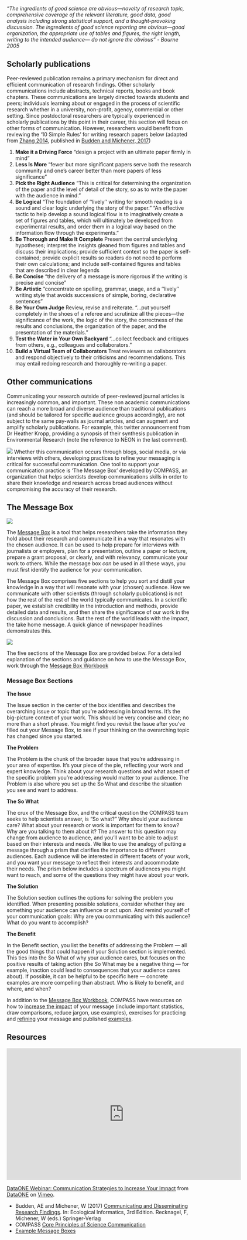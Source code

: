 

*"The ingredients of good science are obvious—novelty of research topic, comprehensive coverage of the relevant literature, good data, good analysis including strong statistical support, and a thought-provoking discussion. The ingredients of good science reporting are obvious—good organization, the appropriate use of tables and figures, the right length, writing to the intended audience— do not ignore the obvious" - Bourne 2005*

## Scholarly publications

Peer-reviewed publication remains a primary mechanism for direct and efficient communication of research findings. Other scholarly communications include abstracts, technical reports, books and book chapters. These communications are largely directed towards students and peers; individuals learning about or engaged in the process of scientific research whether in a university, non-profit, agency, commercial or other setting. Since postdoctoral researchers are typically experienced in scholarly publications by this point in their career, this section will focus on other forms of communication. However, researchers would benefit from reviewing the '10 Simple Rules' for writing research papers below (adapted from [Zhang 2014](https://journals.plos.org/ploscompbiol/article?id=10.1371/journal.pcbi.1003453), published in [Budden and Michener, 2017](https://link.springer.com/chapter/10.1007%2F978-3-319-59928-1_14))

1. **Make it a Driving Force** "design a project with an ultimate paper firmly in mind”
2. **Less Is More** "fewer but more significant papers serve both the research community and one’s career better than more papers of less significance” 
3. **Pick the Right Audience** “This is critical for determining the organization of the paper and the level of detail of the story, so as to write the paper with the audience in mind.”
4. **Be Logical** “The foundation of ‘‘lively’’ writing for smooth reading is a sound and clear logic underlying the story of the paper.” “An effective tactic to help develop a sound logical flow is to imaginatively create a set of figures and tables, which will ultimately be developed from experimental results, and order them in a logical way based on the information flow through the experiments.”
5. **Be Thorough and Make It Complete** Present the central underlying hypotheses; interpret the insights gleaned from figures and tables and discuss their implications; provide sufficient context so the paper is self-contained; provide explicit results so readers do not need to perform their own calculations; and include self-contained figures and tables that are described in clear legends
6. **Be Concise** “the delivery of a message is more rigorous if the writing is precise and concise” 
7. **Be Artistic** “concentrate on spelling, grammar, usage, and a ‘‘lively’’ writing style that avoids successions of simple, boring, declarative sentences” 
8. **Be Your Own Judge** Review, revise and reiterate. “…put yourself completely in the shoes of a referee and scrutinize all the pieces—the significance of the work, the logic of the story, the correctness of the results and conclusions, the organization of the paper, and the presentation of the materials.”
9. **Test the Water in Your Own Backyard** “…collect feedback and critiques from others, e.g., colleagues and collaborators.”
10. **Build a Virtual Team of Collaborators** Treat reviewers as collaborators and respond objectively to their criticisms and recommendations. This may entail redoing research and thoroughly re-writing a paper.

## Other communications

Communicating your research outside of peer-reviewed journal articles is increasingly common, and important. These non academic communications can reach a more broad and diverse audience than traditional publications (and should be tailored for specific audience groups accordingly), are not subject to the same pay-walls as journal articles, and can augment and amplify scholarly publications. For example, this twitter announcement from Dr Heather Kropp, providing a synopsis of their synthesis publication in Environmental Research (note the reference to NEON in the last comment).

![](images/TwitterAnnouncement.jpg)
Whether this communication occurs through blogs, social media, or via interviews with others, developing practices to refine your messaging is critical for successful communication. One tool to support your communication practice is 'The Message Box' developed by COMPASS, an organization that helps scientists develop communications skills in order to share their knowledge and research across broad audiences without compromising the accuracy of their research.

## The Message Box

![](images/MessageBox.png)

The [Message Box](https://www.compassscicomm.org/leadership-development/the-message-box/) is a tool that helps researchers take the information they hold about their research and communicate it in a way that resonates with the chosen audience. It can be used to help prepare for interviews with journalists or employers, plan for a presentation, outline a paper or lecture, prepare a grant proposal, or clearly, and with relevancy, communicate your work to others. While the message box *can* be used in all these ways, you must first identify the audience for your communication.

The Message Box comprises five sections to help you sort and distill your knowledge in a way that will resonate with your (chosen) audience. How we communicate with other scientists (through scholarly publications) is not how the rest of the rest of the world typically communicates. In a scientific paper, we establish credibility in the introduction and methods, provide detailed data and results, and then share the significance of our work in the discussion and conclusions. But the rest of the world leads with the impact, the take home message. A quick glance of newspaper headlines demonstrates this.

![](images/Communication.png)

The five sections of the Message Box are provided below. For a detailed explanation of the sections and guidance on how to use the Message Box, work through the [Message Box Workbook](https://www.compassscicomm.org/wp-content/uploads/2020/05/The-Message-Box-Workbook.pdf)

### Message Box Sections

**The Issue**

The Issue section in the center of the box identifies and describes the overarching issue or topic that you’re addressing in broad terms. It’s the big-picture context of your work. This should be very concise and clear; no more than a short phrase. You might find you revisit the Issue after you’ve filled out your Message Box, to see if your thinking on the overarching topic has changed since you started.

**The Problem**

The Problem is the chunk of the broader issue that you’re addressing in your area of expertise. It’s your piece of the pie, reflecting your work and expert knowledge. Think about your research questions and what aspect of the specific problem you’re addressing would matter to your audience. The Problem is also where you set up the So What and describe the situation you see and want to address.

**The So What**

The crux of the Message Box, and the critical question the COMPASS team seeks to help scientists answer, is “So what?”
Why should your audience care? What about your research or work is important for them to know? Why are you talking to them about it? The answer to this question may change from audience to audience, and you’ll want to be able to adjust based on their interests and needs. We like to use the analogy of putting a message through a prism that clarifies the importance to different audiences. Each audience will be interested in different facets of your work, and you want your message to reflect their interests and accommodate their needs. The prism below includes a spectrum of audiences you might want to reach, and some of the questions they might have about your work.

**The Solution **

The Solution section outlines the options for solving the problem you identified. When presenting possible solutions, consider whether they are something your audience can influence or act upon. And remind yourself of your communication goals: Why are you communicating with this audience? What do you want to accomplish?

**The Benefit**

In the Benefit section, you list the benefits of addressing the Problem — all the good things that could happen if your Solution section is implemented. This ties into the So What of why your audience cares, but focuses on the positive results of taking action (the So What may be a negative thing — for example, inaction could lead to consequences that your audience cares about). If possible, it can be helpful to be specific here — concrete examples are more compelling than abstract. Who is likely to benefit, and where, and when?

In addition to the [Message Box Workbook](https://www.compassscicomm.org/wp-content/uploads/2020/05/The-Message-Box-Workbook.pdf), COMPASS have resources on how to [increase the impact](https://www.compassscicomm.org/practice/) of your message (include important statistics, draw comparisons, reduce jargon, use examples), exercises for practicing and [refining](https://www.compassscicomm.org/compare/) your message and published [examples](https://www.compassscicomm.org/examples/).


## Resources

<iframe src="https://player.vimeo.com/video/323261612" width="640" height="360" frameborder="0" allow="autoplay; fullscreen" allowfullscreen></iframe>
<p><a href="https://vimeo.com/323261612">DataONE Webinar: Communication Strategies to Increase Your Impact</a> from <a href="https://vimeo.com/dataoneorg">DataONE</a> on <a href="https://vimeo.com">Vimeo</a>.</p>

- Budden, AE and Michener, W (2017) [Communicating and Disseminating Research Findings](https://link.springer.com/chapter/10.1007%2F978-3-319-59928-1_14). In: Ecological Informatics, 3rd Edition. Recknagel, F, Michener, W (eds.) Springer-Verlag
- COMPASS [Core Principles of Science Communication](https://www.compassscicomm.org/core-principles-of-science-communication-2/)
- [Example Message Boxes](https://www.compassscicomm.org/examples/)


